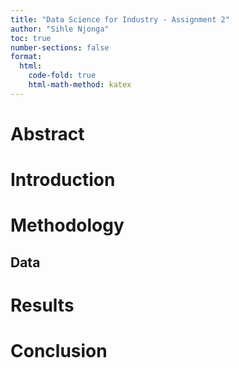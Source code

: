 ```yaml
---
title: "Data Science for Industry - Assignment 2"
author: "Sihle Njonga"
toc: true
number-sections: false
format:
  html: 
    code-fold: true
    html-math-method: katex
---
```


# Abstract

# Introduction

# Methodology

## Data 

# Results

# Conclusion
